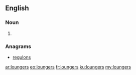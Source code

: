 ==English==

===Noun===
{{head|en|noun plural form}}

# {{plural of|lounger|lang=en}}

===Anagrams===
* [[regulons#English|regulons]]

[[ar:loungers]]
[[eo:loungers]]
[[fr:loungers]]
[[ku:loungers]]
[[my:loungers]]